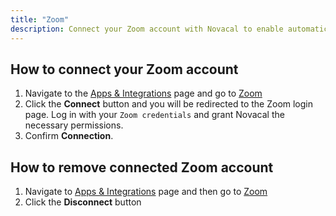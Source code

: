 ```yaml
---
title: "Zoom"
description: Connect your Zoom account with Novacal to enable automatic video conference link generation for booked meetings.
---
```


## How to connect your Zoom account

1. Navigate to the [Apps & Integrations](https://app.novacal.io/integrations) page and go to [Zoom](https://app.novacal.io/integrations/zoom)
2. Click the **Connect** button and you will be redirected to the Zoom login page. Log in with your `Zoom credentials` and grant Novacal the necessary permissions.
3. Confirm **Connection**.

## How to remove connected Zoom account

1. Navigate to [Apps & Integrations](https://app.novacal.io/integrations) page and then go to [Zoom](https://app.novacal.io/integrations/zoom)
2. Click the **Disconnect** button
